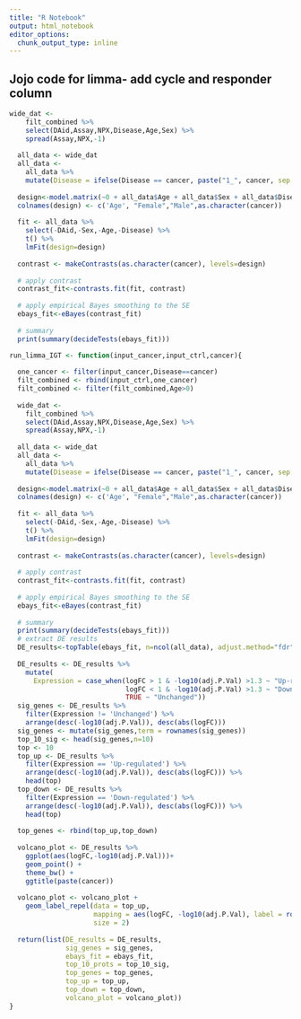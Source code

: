 ```yaml
---
title: "R Notebook"
output: html_notebook
editor_options: 
  chunk_output_type: inline
---
```


## Jojo code for limma- add cycle and responder column
```r
wide_dat <-
    filt_combined %>% 
    select(DAid,Assay,NPX,Disease,Age,Sex) %>% 
    spread(Assay,NPX,-1) 
  
  all_data <- wide_dat
  all_data <-
    all_data %>% 
    mutate(Disease = ifelse(Disease == cancer, paste("1_", cancer, sep = ""), paste("0_", Disease, sep = "")))
  
  design<-model.matrix(~0 + all_data$Age + all_data$Sex + all_data$Disease)
  colnames(design) <- c('Age', "Female","Male",as.character(cancer))
  
  fit <- all_data %>% 
    select(-DAid,-Sex,-Age,-Disease) %>%
    t() %>% 
    lmFit(design=design)
  
  contrast <- makeContrasts(as.character(cancer), levels=design)
  
  # apply contrast
  contrast_fit<-contrasts.fit(fit, contrast)
  
  # apply empirical Bayes smoothing to the SE
  ebays_fit<-eBayes(contrast_fit)
  
  # summary
  print(summary(decideTests(ebays_fit)))
```

```r
run_limma_IGT <- function(input_cancer,input_ctrl,cancer){
  
  one_cancer <- filter(input_cancer,Disease==cancer)
  filt_combined <- rbind(input_ctrl,one_cancer)
  filt_combined <- filter(filt_combined,Age>0)
  
  wide_dat <-
    filt_combined %>% 
    select(DAid,Assay,NPX,Disease,Age,Sex) %>% 
    spread(Assay,NPX,-1) 
  
  all_data <- wide_dat
  all_data <-
    all_data %>% 
    mutate(Disease = ifelse(Disease == cancer, paste("1_", cancer, sep = ""), paste("0_", Disease, sep = "")))
  
  design<-model.matrix(~0 + all_data$Age + all_data$Sex + all_data$Disease)
  colnames(design) <- c('Age', "Female","Male",as.character(cancer))
  
  fit <- all_data %>% 
    select(-DAid,-Sex,-Age,-Disease) %>%
    t() %>% 
    lmFit(design=design)
  
  contrast <- makeContrasts(as.character(cancer), levels=design)
  
  # apply contrast
  contrast_fit<-contrasts.fit(fit, contrast)
  
  # apply empirical Bayes smoothing to the SE
  ebays_fit<-eBayes(contrast_fit)
  
  # summary
  print(summary(decideTests(ebays_fit)))
  # extract DE results
  DE_results<-topTable(ebays_fit, n=ncol(all_data), adjust.method="fdr", confint=TRUE)
  
  DE_results <- DE_results %>% 
    mutate(
      Expression = case_when(logFC > 1 & -log10(adj.P.Val) >1.3 ~ "Up-regulated",
                             logFC < 1 & -log10(adj.P.Val) >1.3 ~ "Down-regulated",
                             TRUE ~ "Unchanged"))
  sig_genes <- DE_results %>% 
    filter(Expression != 'Unchanged') %>% 
    arrange(desc(-log10(adj.P.Val)), desc(abs(logFC)))
  sig_genes <- mutate(sig_genes,term = rownames(sig_genes))
  top_10_sig <- head(sig_genes,n=10)
  top <- 10
  top_up <- DE_results %>% 
    filter(Expression == 'Up-regulated') %>% 
    arrange(desc(-log10(adj.P.Val)), desc(abs(logFC))) %>% 
    head(top)
  top_down <- DE_results %>% 
    filter(Expression == 'Down-regulated') %>% 
    arrange(desc(-log10(adj.P.Val)), desc(abs(logFC))) %>% 
    head(top)
  
  top_genes <- rbind(top_up,top_down)
  
  volcano_plot <- DE_results %>% 
    ggplot(aes(logFC,-log10(adj.P.Val)))+
    geom_point() +
    theme_bw() +
    ggtitle(paste(cancer))
  
  volcano_plot <- volcano_plot +
    geom_label_repel(data = top_up,
                     mapping = aes(logFC, -log10(adj.P.Val), label = rownames(top_up)),
                     size = 2)
  
  return(list(DE_results = DE_results,
              sig_genes = sig_genes,
              ebays_fit = ebays_fit,
              top_10_prots = top_10_sig,
              top_genes = top_genes,
              top_up = top_up,
              top_down = top_down,
              volcano_plot = volcano_plot))
}
```

